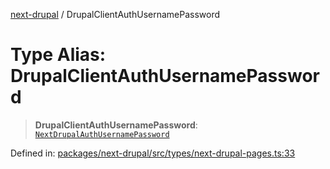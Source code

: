 [next-drupal](../globals.mdx) / DrupalClientAuthUsernamePassword

# Type Alias: DrupalClientAuthUsernamePassword

> **DrupalClientAuthUsernamePassword**: [`NextDrupalAuthUsernamePassword`](../interfaces/NextDrupalAuthUsernamePassword.mdx)

Defined in: [packages/next-drupal/src/types/next-drupal-pages.ts:33](https://github.com/chapter-three/next-drupal/blob/b814feb907442ea504825c35810c973aeb865442/packages/next-drupal/src/types/next-drupal-pages.ts#L33)
